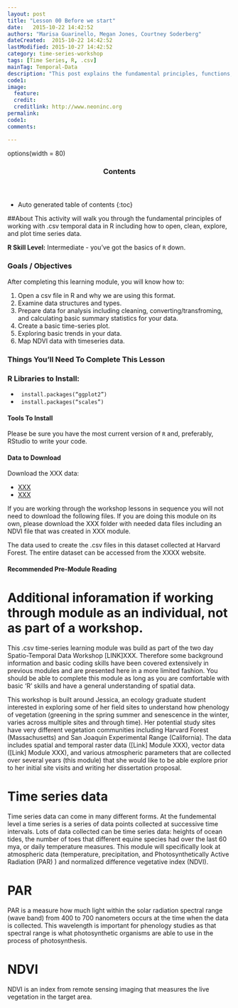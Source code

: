 ```yaml
---
layout: post
title: "Lesson 00 Before we start"
date:   2015-10-22 14:42:52
authors: "Marisa Guarinello, Megan Jones, Courtney Soderberg"
dateCreated:  2015-10-22 14:42:52
lastModified: 2015-10-27 14:42:52
category: time-series-workshop
tags: [Time Series, R, .csv]
mainTag: Temporal-Data
description: "This post explains the fundamental principles, functions, and metadata that you need to work with .csv temporal data in R."
code1: 
image:
  feature: 
  credit: 
  creditlink: http://www.neoninc.org
permalink: 
code1: 
comments: 

---
```

options(width = 80)

<section id="table-of-contents" class="toc">
  <header>
    <h3>Contents</h3>
  </header>
<div id="drawer" markdown="1">
*  Auto generated table of contents
{:toc}
</div>
</section><!-- /#table-of-contents -->

##About
This activity will walk you through the fundamental principles of working 
with .csv temporal data in R including how to open, clean, explore, and plot time series data. 

**R Skill Level:** Intermediate - you've got the basics of `R` down.

<div id="objectives">

<h3>Goals / Objectives</h3>
After completing this learning module, you will know how to:
<ol>
<li>Open a csv file in R and why we are using this format.</li>
<li>Examine data structures and types.</li>
<li>Prepare data for analysis including cleaning, converting/transfroming, and calculating basic summary statistics for your data.</li>
<li>Create a basic time-series plot. </li>
<li>Exploring basic trends in your data. </li>
<li>Map NDVI data with timeseries data. </li>
</ol>

<h3>Things You'll Need To Complete This Lesson</h3>

<h3>R Libraries to Install:</h3>
<ul>
<li></strong> <code> install.packages("ggplot2")</code></li>
<li></strong> <code> install.packages("scales")</code></li>

</ul>
<h4>Tools To Install</h4>

Please be sure you have the most current version of `R` and, preferably,
RStudio to write your code.


<h4>Data to Download</h4>

Download the  XXX data:
<ul>
<li><a href="http://XXX" class="btn btn-success"> XXX</a></li>
<li><a href="{{ site.baseurl }}/XXX" class="btn btn-success"> XXX</a></li>
</ul>

<p>If you are working through the workshop lessons in sequence you will not need to download the following files. If you are doing this module on its own, please download the XXX folder with needed data files including an NDVI file that was created in XXX module. </p>

<p>The data used to create the .csv files in this dataset collected at Harvard Forest.  The entire dataset can be accessed from the XXXX website.</p>  

<h4>Recommended Pre-Module Reading</h4>


</div>
# Additional inforamation if working through module as an individual, not as part of a workshop. 
This .csv time-series learning module was build as part of the two day Spatio-Temporal Data Workshop [LINK]XXX. Therefore some background information and basic coding skills have been covered extensively in previous modules and are presented here in a more limited fashion. You should be able to complete this module as long as you are comfortable with basic 'R' skills and have a general understanding of spatial data.   

This workshop is built around Jessica, an ecology graduate student interested in exploring some of her field sites to understand how phenology of vegetation (greening in the spring summer and senescence in the winter, varies across multiple sites and through time). Her potential study sites have very different vegetation communities including Harvard Forest (Massachusetts) and San Joaquin Experimental Range (California). The data includes spatial and temporal raster data ([Link] Module XXX), vector data ([Link] Module XXX), and various atmospheric parameters that are collected over several years (this module) that she would like to be able explore prior to her initial site visits and writing her dissertation proposal. 


# Time series data
Time series data can come in many different forms.  At the fundemental level a time series is a series of data points collected at successive time intervals. Lots of data collected can be time series data: heights of ocean tides, the number of toes that different equine species had over the last 60 mya, or daily temperature measures.  This module will specifically look at atmospheric data (temperature, precipitation, and Photosynthetically Active Radiation (PAR) ) and normalized difference vegetative index (NDVI). 
 
# PAR
PAR is a measure how much light within the solar radiation spectral range (wave band) from 400 to 700 nanometers occurs at the time when the data is collected.  This wavelength is important for phenology studies as that spectral range is what photosynthetic organisms are able to use in the process of photosynthesis.

# NDVI
NDVI is an index from remote sensing imaging that measures the live vegetation in the target area. 